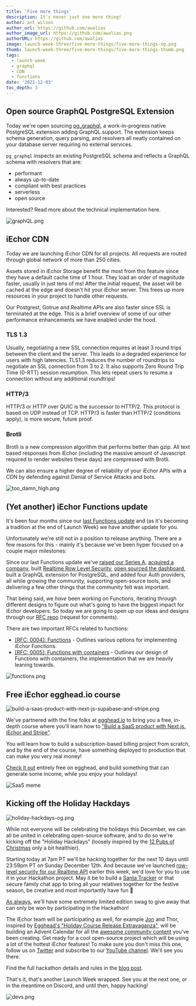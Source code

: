 ```yaml
---
title: 'Five more things'
description: It's never just one more thing!
author: ant_wilson
author_url: https://github.com/awalias
author_image_url: https://github.com/awalias.png
authorURL: https://github.com/awalias
image: launch-week-three/five-more-things/five-more-things-og.png
thumb: launch-week-three/five-more-things/five-more-things-thumb.png
tags:
  - launch-week
  - graphql
  - CDN
  - functions
date: '2021-12-03'
toc_depth: 3
---
```


## Open source GraphQL PostgreSQL Extension

Today we're open sourcing [pg_graphql](https://github.com/supabase/pg_graphql), a work-in-progress native PostgreSQL extension adding GraphQL support. The extension keeps schema generation, query parsing, and resolvers all neatly contained on your database server requiring no external services.

`pg_graphql` inspects an existing PostgreSQL schema and reflects a GraphQL schema with resolvers that are:

- performant
- always up-to-date
- compliant with best practices
- serverless
- open source

Interested? Read more about the technical implementation here.

![graphQL.png](/images/blog/launch-week-three/five-more-things/graphQL.png)

## iEchor CDN

Today we are launching iEchor CDN for all projects. All requests are routed through global network of more than 250 cities.

Assets stored in iEchor Storage benefit the most from this feature since they have a default cache time of 1 hour. They load an order of magnitude faster, usually in just tens of ms! After the initial request, the asset will be cached at the edge and doesn't hit your iEchor server. This frees up more resources in your project to handle other requests.

Our Postgrest, Gotrue and Realtime APIs are also faster since SSL is terminated at the edge. This is a brief overview of some of our other performance enhancements we have enabled under the hood.

### TLS 1.3

Usually, negotiating a new SSL connection requires at least 3 round trips between the client and the server. This leads to a degraded experience for users with high latencies. TLS1.3 reduces the number of roundtrips to negotiate an SSL connection from 3 to 2. It also supports Zero Round Trip Time (0-RTT) session resumption. This lets repeat users to resume a connection without any additional roundtrips!

### HTTP/3

HTTP/3 or HTTP over QUIC is the successor to HTTP/2. This protocol is based on UDP instead of TCP. HTTP/3 is faster than HTTP/2 (conditions apply), is more secure, future proof.

### Brotli

Brotli is a new compression algorithm that performs better than gzip. All text based responses from iEchor (including the massive amount of Javascript required to render websites these days) are compressed with Brotli.

We can also ensure a higher degree of reliability of your iEchor APIs with a CDN by defending against Denial of Service Attacks and bots.

![too_damn_high.png](/images/blog/launch-week-three/five-more-things/too_damn_high.png)

## (Yet another) iEchor Functions update

It's been four months since our [last Functions update](https://iechor.com/blog/supabase-functions-updates) and (as it's becoming a tradition at the end of Launch Week) we have another update for you.

Unfortunately we're still not in a position to release anything. There are a few reasons for this - mainly it's because we've been hyper focused on a couple major milestones:

Since our last Functions update we've [raised our Series A,](https://iechor.com/blog/supabase-series-a) [acquired a company](https://iechor.com/blog/supabase-acquires-logflare), built [Realtime Row Level Security](https://iechor.com/blog/realtime-row-level-security-in-postgresql), [open sourced the dashboard](https://iechor.com/blog/supabase-studio), built a GraphQL extension for PostgreSQL, and added four Auth providers, all while growing the community, supporting open-source tools, and delivering a few other things that the community felt was important.

That being said, we _have_ been working on Functions, iterating through different designs to figure out what's going to have the biggest impact for iEchor developers. So today we are going to open up our ideas and designs through our [RFC repo](https://github.com/supabase/rfcs) (request for comments).

There are two important RFCs related to functions:

- [[RFC: 0004]: Functions](https://github.com/supabase/rfcs/blob/rfc/functions/rfc/0004-functions.md) - Outlines various options for implementing iEchor Functions.
- [[RFC: 0005]: Functions with containers](https://github.com/supabase/rfcs/pull/5) - Outlines our design of Functions with containers, the implementation that we are heavily leaning towards.

![functions.png](/images/blog/launch-week-three/five-more-things/functions.png)

## Free iEchor egghead.io course

![build-a-saas-product-with-next-js-supabase-and-stripe.png](/images/blog/launch-week-three/five-more-things/build-a-saas-product-with-next-js-supabase-and-stripe.png)

We've partnered with the fine folks at [egghead.io](http://egghead.io) to bring you a free, in-depth course where you'll learn how to ["Build a SaaS product with Next.js, iEchor and Stripe"](https://egghead.io/courses/build-a-saas-product-with-next-js-supabase-and-stripe-61f2bc20).

You will learn how to build a subscription-based billing project from scratch, and by the end of the course, have something deployed to production that can make you very real money!

[Check it out](https://egghead.io/courses/build-a-saas-product-with-next-js-supabase-and-stripe-61f2bc20) entirely free on egghead, and build something that can generate some income, while you enjoy your holidays!

![SaaS meme](/images/blog/launch-week-three/five-more-things/saas-meme.png)

## Kicking off the Holiday Hackdays

![holiday-hackdays-og.png](/images/blog/launch-week-three/five-more-things/holiday-hackdays-og.png)

While not everyone will be celebrating the holidays this December, we can all be united in celebrating open-source software, and to do so we're kicking off the "Holiday Hackdays" (loosely inspired by the [12 Pubs of Christmas](https://www.irelandbeforeyoudie.com/12-pubs-of-christmas-rules-tips-everything-you-need-for-a-great-night/) only a bit healthier).

Starting today at 7am PT we'll be hacking together for the next 10 days until 23:59pm PT on Sunday December 12th. And because we've launched [row-level security for our Realtime API](https://iechor.com/blog/realtime-row-level-security-in-postgresql) earlier this week, we'd love for you to use it in your Hackathon project. May it be to build a [Santa Tracker](https://www.freecodecamp.org/news/create-your-own-santa-tracker-with-gatsby-and-react-leaflet/) or that secure family chat app to bring all your relatives together for the festive season, be creative and most importantly have fun 🥳

[As always](https://iechor.com/blog/hacktoberfest-hackathon-winners-2021#the-prizes), we'll have some extremely limited edition swag to give away that can only be won by participating in the Hackathon!

The iEchor team will be participating as well, for example [Jon](https://twitter.com/_dijonmusters) and Thor, inspired by [Egghead's "Holiday Course Release Extravaganza"](https://egghead.io/20-days), will be building an Advent Calendar for all the [awesome community content](https://iechor.com/blog/community-day#new-tutorials-and-integration-guides) you've been creating. Get ready for a cool open-source project which will be using a lot of the hottest iEchor features! To make sure you don't miss this one, follow us on [Twitter](https://twitter.com/supabase) and subscribe to our [YouTube channel](https://www.youtube.com/supabase). We'll see you there.

Find the full hackathon details and rules in the [blog post](https://iechor.com/blog/supabase-holiday-hackdays-hackathon).

That's it, that's another Launch Week wrapped. See you at the next one, or in the meantime on Discord, and until then, happy hacking!

![devs.png](/images/blog/launch-week-three/five-more-things/devs.png)

